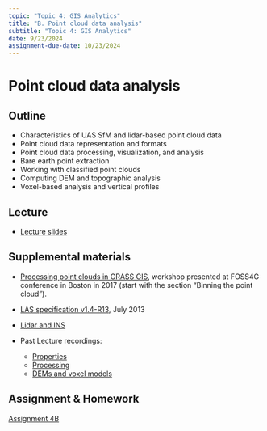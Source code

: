 ```yaml
---
topic: "Topic 4: GIS Analytics"
title: "B. Point cloud data analysis"
subtitle: "Topic 4: GIS Analytics"
date: 9/23/2024
assignment-due-date: 10/23/2024
---
```


# Point cloud data analysis

## Outline
- Characteristics of UAS SfM and lidar-based point cloud data
- Point cloud data representation and formats
- Point cloud data processing, visualization, and analysis
- Bare earth point extraction
- Working with classified point clouds
- Computing DEM and topographic analysis
- Voxel-based analysis and vertical profiles

## Lecture
- [Lecture slides](./lectures/lecture_4b.qmd)


## Supplemental materials
- [Processing point clouds in GRASS GIS](https://grasswiki.osgeo.org/wiki/Processing_lidar_and_UAV_point_clouds_in_GRASS_GIS_(workshop_at_FOSS4G_Boston_2017)), workshop presented at FOSS4G conference in Boston in 2017 (start with the section "Binning the point cloud").
- [LAS specification v1.4-R13](https://www.asprs.org/a/society/committees/standards/LAS_1_4_r13.pdf), July 2013
- [Lidar and INS](https://www.oxts.com/technical-notes/why-use-an-inertial-navigation-system-ins-with-a-lidar/)

- Past Lecture recordings:
  - [Properties](https://youtu.be/X-27KYsG6kE)
  - [Processing](https://youtu.be/yKFSodBHDRg)
  - [DEMs and voxel models](https://youtu.be/MU4wSk_M8yk)


## Assignment & Homework

[Assignment 4B](assignments/assignment_4b.qmd)
 